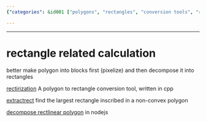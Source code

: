 ```yaml
---
{"categories": &id001 ["polygons", "rectangles", "conversion tools", "rectirization", "extractrect", "rectlinear polygon decomposition", "image processing"], "category": "Rectangularization Methods", "date": "2022-09-07 04:42:13", "description": "This article explores the techniques of transforming polygons into rectangles using tools like rectirization, extractrect, and rectlinear polygon decomposition. These methods are useful in various applications such as computer vision, robotics, and digital mapping.", "tags": *id001, "title": "rectangle related calculation"}

---
```


------

# rectangle related calculation

better make polygon into blocks first (pixelize) and then decompose it into rectangles

[rectirization](https://github.com/shininglion/rectirization) A polygon to rectangle conversion tool, written in cpp

[extractrect](https://github.com/pogam/ExtractRect) find the largest rectangle inscribed in a non-convex polygon

[decompose rectlinear polygon](https://github.com/mikolalysenko/rectangle-decomposition) in nodejs

